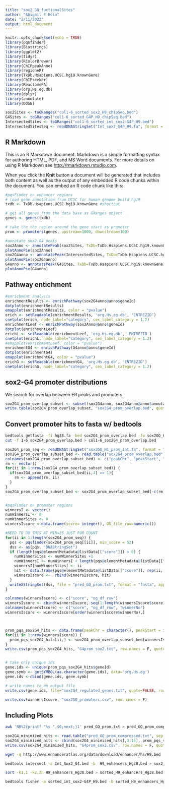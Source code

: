```yaml
---
title: "sox2_GQ_fuctionalSites"
author: "Abigail E Hein"
date: "2/11/2022"
output: html_document
---
```


```r
knitr::opts_chunk$set(echo = TRUE)
library(pqsfinder)
library(Biostrings)
library(ggplot2)
library(tidyr)
library(RColorBrewer)
library(ChIPpeakAnno)
library(regioneR)
library(TxDb.Hsapiens.UCSC.hg19.knownGene)
library(ChIPseeker)
library(ReactomePA)
library(org.Hs.eg.db)
library(dplyr)
library(annotate)
library(DOSE)
```



```r
sox2Sites <- toGRanges("col1-6_sorted_sox2_H9_chipSeq.bed")
G4Sites <- toGRanges("col1-6_sorted_G4P_H9_chipSeq.bed")
IntersectedSites <- toGRanges("col1-6_sorted_int_sox2-G4P_H9.bed")
IntersectedSitesSeq <- readDNAStringSet("Int_sox2_G4P_H9.fa", format = "fasta")
```


## R Markdown

This is an R Markdown document. Markdown is a simple formatting syntax for authoring HTML, PDF, and MS Word documents. For more details on using R Markdown see <http://rmarkdown.rstudio.com>.

When you click the **Knit** button a document will be generated that includes both content as well as the output of any embedded R code chunks within the document. You can embed an R code chunk like this:

```r

#pqsFinder on enhancer regions
# load gene annotation from UCSC for human genome build hg19
txdb <- TxDb.Hsapiens.UCSC.hg19.knownGene #shortcut

# get all genes from the data base as GRanges object
genes <- genes(txdb)

# take the the region around the gene start as promoter
prom <- promoters(genes, upstream=1000, downstream=100)

#annotate sox2-G4 peaks
sox2Anno <- annotatePeak(sox2Sites, TxDb=TxDb.Hsapiens.UCSC.hg19.knownGene)
plotAnnoPie(sox2Anno)
sox2G4anno <- annotatePeak(IntersectedSites, TxDb=TxDb.Hsapiens.UCSC.hg19.knownGene)
plotAnnoPie(sox2G4anno)
G4anno <- annotatePeak(G4Sites, TxDb=TxDb.Hsapiens.UCSC.hg19.knownGene)
plotAnnoPie(G4anno)
```

## Pathway entichment
```r
#enrichment analysis
enrichmentResults <- enrichPathway(sox2G4anno@anno$geneId)
dotplot(enrichmentResults)
emapplot(enrichmentResults, color = "pvalue")
erich <- setReadable(enrichmentResults, 'org.Hs.eg.db', 'ENTREZID')
cnetplot(erich, node_label="category", cex_label_category = 1.2)
enrichmentLeef <- enrichPathway(sox2Anno@anno$geneId)
dotplot(enrichmentLeef)
erichL <- setReadable(enrichmentLeef, 'org.Hs.eg.db', 'ENTREZID')
cnetplot(erichL, node_label="category", cex_label_category = 1.2)
#emapplot(enrichmentLeef, color = "pvalue")
enrichmentG4 <- enrichPathway(G4anno@anno$geneId)
dotplot(enrichmentG4)
emapplot(enrichmentG4, color = "pvalue")
erichG <- setReadable(enrichmentG4, 'org.Hs.eg.db', 'ENTREZID')
cnetplot(erichG, node_label="category", cex_label_category = 1.2)
```

## sox2-G4 promoter distributions
  We search for overlap between ER peaks and promoters

```r
sox2G4_prom_overlap_subset <- subset(sox2G4anno, sox2G4anno@anno$annotation== "Promoter (<=1kb)")
write.table(sox2G4_prom_overlap_subset, "sox2G4_prom_overlap.bed", quote = F, row.names = F, col.names = F, sep="\t")
```


## Convert promoter hits to fasta w/ bedtools


```bash
bedtools getfasta -fi hg38.fa -bed sox2G4_prom_overlap.bed -fo sox2GQ_H1_prom_int.fa
cut -f 1-6 sox2G4_prom_overlap.bed > col1-6_sox2G4_prom_overlap.bed
```



```r
sox2G4_prom_seq <- readDNAStringSet("sox2GQ_H1_prom_int.fa", format = "fasta")
sox2G4_prom_overlap_subset_bed <- read.table("sox2G4_prom_overlap.bed", sep = "\t", stringsAsFactors = F)
colnames(sox2G4_prom_overlap_subset_bed) <- c("peakChr", "peakStart", "peakEnd", "peakLength",  "peakStrand", "annotation", "geneChr", "geneStart", "geneEnd", "geneLength", "geneStrand", "geneId", "transcriptId", "distanceToTSS")
rm <- vector()
for(ii in 1:nrow(sox2G4_prom_overlap_subset_bed)) {
  if(sox2G4_prom_overlap_subset_bed[ii,4] == 1){
    rm <- append(rm, ii)
  }
}
sox2G4_prom_overlap_subset_bed <- sox2G4_prom_overlap_subset_bed[-c(rm),]


#pqsFinder on promoter regions
winnersI <- vector()
numWinnersI <- 0
numWinnerSites <- 0
winnersIscore <-data.frame(score= integer(), OG_file_row=numeric())

#NEED TO DO THIS AT MIN=25 JUST FOR COUNT
for(ii in 1:length(sox2G4_prom_seq)) {
  pqs <- pqsfinder(sox2G4_prom_seq[[ii]], min_score = 52)
  dss <- as(pqs, "DNAStringSet")
  if (length(pqs@elementMetadata@listData[["score"]]) > 0) {
    numWinnerSites <- numWinnerSites +1
    numWinnersI <- numWinnersI + length(pqs@elementMetadata@listData[["score"]])
    winnersI[numWinnerSites] <- ii
    hit <- data.frame(pqs@elementMetadata@listData[["score"]], rep(ii, length(pqs@elementMetadata@listData[["score"]])))
    winnersIscore <-  rbind(winnersIscore, hit)
  }
  writeXStringSet(dss, file = "pred_GQ_prom.txt", format = "fasta", append = T)
}

colnames(winnersIscore) <- c("score", "og_df_row")
winnersIscore <- cbind(winnersIscore, seq(1:length(winnersIscore$score)))
colnames(winnersIscore) <- c("score", "og_df_row", "winnerNo")
winnersIscore <- winnersIscore[order(winnersIscore$winnerNo),]



prom_pqs_sox2G4_hits <- data.frame(peakChr = character(), peakStart = integer(), peakEnd = integer(), peakLength = integer(), peakStrand = integer(), name = logical(), score = integer(), annotation = character(), geneChr = integer(), geneStart = integer(), geneEnd = integer(), geneLength = integer(), geneStrand = integer(), geneId = integer(), transcriptId = character(), distanceToTSS  = integer(), stringsAsFactors = F)
for(ii in 1:nrow(winnersIscore)) {
  prom_pqs_sox2G4_hits[ii,] <- sox2G4_prom_overlap_subset_bed[winnersIscore[ii,2],]
}
write.csv(prom_pqs_sox2G4_hits, "G4prom_sox2.txt", row.names = F, quote = F)


# take only unique ids
gene.ids <- unique(prom_pqs_sox2G4_hits$geneId)
gene.symb <- getSYMBOL(as.character(gene.ids), data='org.Hs.eg')
gene.ids <-cbind(gene.ids, gene.symb)

# write names to an output file
write.csv(gene.ids, file="sox2G4_regulated_genes.txt", quote=FALSE, row.names=FALSE)

write.csv(winnersIscore, "sox2GQ_promoters.csv", row.names = F)
```


## Including Plots
```bash
awk 'NR%2{printf "%s ",$0;next;}1' pred_GQ_prom.txt > pred_GQ_prom_compressed.txt
```


```r
sox2G4_minimized_hits <- read.table("pred_GQ_prom_compressed.txt", sep =';')
sox2G4_minimized_hits <- cbind(sox2G4_minimized_hits[,3:16], prom_pqs_sox2G4_hits)
write.csv(sox2G4_minimized_hits, "G4prom_sox2.csv", row.names = F, quote = F)
```

```bash
wget -q http://www.enhanceratlas.org/data/download/enhancer/hs/H9.bed

bedtools intersect -a Int_Sox2_G4.bed -b  H9_enhancers_Hg38.bed > sox2_G4_enhancers.bed

sort -k1,1 -k2,2n H9_enhancers_Hg38.bed > sorted_H9_enhancers_Hg38.bed

bedtools fisher -a sorted_int_sox2-G4P_H9.bed -b sorted_H9_enhancers_Hg38.bed -g sorted_human.hg38.genome
```

